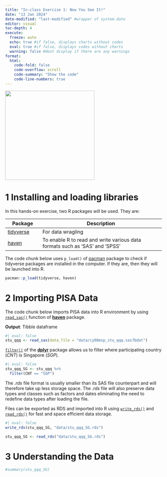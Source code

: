 ```yaml
---
title: "In-class Exercise 1: Now You See It!"
date: "13 Jan 2024"
date-modified: "last-modified" #wrapper of system.date
editor: visual
toc-depth: 4
execute:
  freeze: auto 
  echo: true #if false, displays charts without codes
  eval: true #if false, displays codes without charts
  warning: false #dont display if there are any warnings
format: 
  html:
    code-fold: false
    code-overflow: scroll
    code-summary: "Show the code"
    code-line-numbers: true
---
```



![](Images/placeholder.PNG){fig-align="center" width="287"}

# 1 Installing and loading libraries

In this hands-on exercise, two R packages will be used. They are:

| **Package**                             | **Description**                                                             |
|----------------|--------------------------------------------------------|
| [tidyverse](https://www.tidyverse.org/) | For data wragling                                                           |
| [haven](https://haven.tidyverse.org/)   | To enable R to read and write various data formats such as 'SAS' and 'SPSS' |

The code chunk below uses `p_load()` of [pacman](https://rpubs.com/akshaypatankar/594834) package to check if tidyverse packages are installed in the computer. If they are, then they will be launched into R.

```r
pacman::p_load(tidyverse, haven)
```

# 2 Importing PISA Data

The code chunk below imports PISA data into R environment by using [`read_sas()`](https://haven.tidyverse.org/reference/read_sas.html) function of [**haven**](https://haven.tidyverse.org/) package.

**Output**: Tibble dataframe

```r
#| eval: false
stu_qqq <- read_sas(data_file = "data/cy08msp_stu_qqq.sas7bdat")
```

[`filter()`](https://dplyr.tidyverse.org/reference/filter.html) of the [**dplyr**](https://dplyr.tidyverse.org/) package allows us to filter where participating country (*CNT*) is Singapore (*SGP*).

```r
#| eval: false
stu_qqq_SG <- stu_qqq %>%
  filter(CNT == "SGP")
```

The *.rds* file format is usually smaller than its SAS file counterpart and will therefore take up less storage space. The *.rds* file will also preserve data types and classes such as factors and dates eliminating the need to redefine data types after loading the file.

Files can be exported as RDS and imported into R using [`write_rds()`](https://readr.tidyverse.org/reference/read_rds.html) and [`read_rds()`](https://readr.tidyverse.org/reference/read_rds.html) for fast and space efficient data storage.

```r
#| eval: false
write_rds(stu_qqq_SG, "data/stu_qqq_SG.rds")
```

```r
stu_qqq_SG <- read_rds("data/stu_qqq_SG.rds")
```

# 3 Understanding the Data

```r
#summary(stu_qqq_SG)
```

